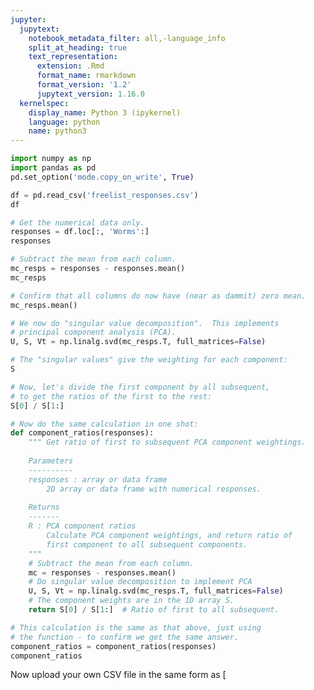 ```yaml
---
jupyter:
  jupytext:
    notebook_metadata_filter: all,-language_info
    split_at_heading: true
    text_representation:
      extension: .Rmd
      format_name: rmarkdown
      format_version: '1.2'
      jupytext_version: 1.16.0
  kernelspec:
    display_name: Python 3 (ipykernel)
    language: python
    name: python3
---
```


```python
import numpy as np
import pandas as pd
pd.set_option('mode.copy_on_write', True)
```

```python
df = pd.read_csv('freelist_responses.csv')
df
```

```python
# Get the numerical data only.
responses = df.loc[:, 'Worms':]
responses
```

```python
# Subtract the mean from each column.
mc_resps = responses - responses.mean()
mc_resps
```

```python
# Confirm that all columns do now have (near as dammit) zero mean.
mc_resps.mean()
```

```python
# We now do "singular value decomposition".  This implements
# principal component analysis (PCA).
U, S, Vt = np.linalg.svd(mc_resps.T, full_matrices=False)
```

```python
# The "singular values" give the weighting for each component:
S
```

```python
# Now, let's divide the first component by all subsequent,
# to get the ratios of the first to the rest:
S[0] / S[1:]
```

```python
# Now do the same calculation in one shot:
def component_ratios(responses):
    """ Get ratio of first to subsequent PCA component weightings.
    
    Parameters
    ----------
    responses : array or data frame
        2D array or data frame with numerical responses.
        
    Returns
    -------
    R : PCA component ratios
        Calculate PCA component weightings, and return ratio of
        first component to all subsequent components.
    """
    # Subtract the mean from each column.
    mc = responses - responses.mean()
    # Do singular value decomposition to implement PCA
    U, S, Vt = np.linalg.svd(mc_resps.T, full_matrices=False)
    # The component weights are in the 1D array S.
    return S[0] / S[1:]  # Ratio of first to all subsequent.
```

```python
# This calculation is the same as that above, just using
# the function - to confirm we get the same answer.
component_ratios = component_ratios(responses)
component_ratios
```

Now upload your own CSV file in the same form as [
